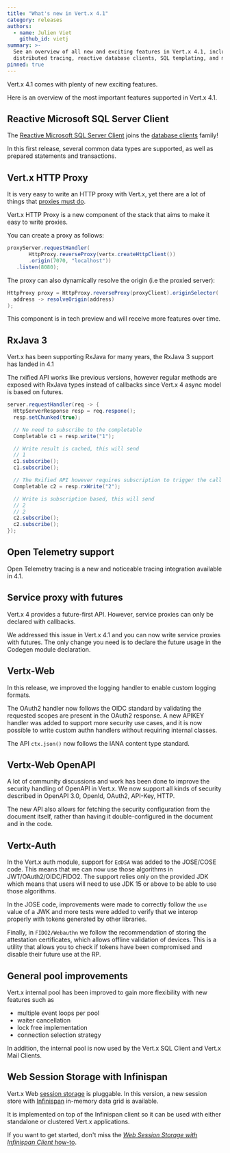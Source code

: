 ```yaml
---
title: "What's new in Vert.x 4.1"
category: releases
authors:
  - name: Julien Viet
    github_id: vietj
summary: >-
  See an overview of all new and exciting features in Vert.x 4.1, including futures,
  distributed tracing, reactive database clients, SQL templating, and more.
pinned: true
---
```


Vert.x 4.1 comes with plenty of new exciting features.

Here is an overview of the most important features supported in Vert.x 4.1.

## Reactive Microsoft SQL Server Client

The [Reactive Microsoft SQL Server Client](https://vertx.io/docs/vertx-mssql-client/java/) joins the [database clients](https://vertx.io/docs/#databases) family!

In this first release, several common data types are supported, as well as prepared statements and transactions.

## Vert.x HTTP Proxy

It is very easy to write an HTTP proxy with Vert.x, yet there are a lot of things that [proxies must do](https://www.mnot.net/blog/2011/07/11/what_proxies_must_do).

Vert.x HTTP Proxy is a new component of the stack that aims to make it easy to write proxies.

You can create a proxy as follows:

```java
proxyServer.requestHandler(
       HttpProxy.reverseProxy(vertx.createHttpClient())
       .origin(7070, "localhost"))
   .listen(8080);
```

The proxy can also dynamically resolve the origin (i.e the proxied server):

```java
HttpProxy proxy = HttpProxy.reverseProxy(proxyClient).originSelector(
  address -> resolveOrigin(address)
);
```

This component is in tech preview and will receive more features over time.

## RxJava 3

Vert.x has been supporting RxJava for many years, the RxJava 3 support has landed in 4.1

The rxified API works like previous versions, however regular methods are exposed with RxJava types
instead of callbacks since Vert.x 4 async model is based on futures.

```java
server.requestHandler(req -> {
  HttpServerResponse resp = req.respone();
  resp.setChunked(true);

  // No need to subscribe to the completable
  Completable c1 = resp.write("1");

  // Write result is cached, this will send
  // 1
  c1.subscribe();
  c1.subscribe();

  // The Rxified API however requires subscription to trigger the call
  Completable c2 = resp.rxWrite("2");

  // Write is subscription based, this will send
  // 2
  // 2
  c2.subscribe();
  c2.subscribe();
});
```

## Open Telemetry support

Open Telemetry tracing is a new and noticeable tracing integration available in 4.1.

## Service proxy with futures

Vert.x 4 provides a future-first API. However, service proxies can only be declared with callbacks.

We addressed this issue in Vert.x 4.1 and you can now write service proxies with futures. The only change you
need is to declare the future usage in the Codegen module declaration.

## Vertx-Web

In this release, we improved the logging handler to enable custom logging formats.

The OAuth2 handler now follows the OIDC standard by validating the requested scopes are present in the OAuth2 response. A new APIKEY handler was added to support more security use cases, and it is now possible to write custom authn handlers without requiring internal classes.

The API `ctx.json()` now follows the IANA content type standard.

## Vertx-Web OpenAPI

A lot of community discussions and work has been done to improve the security handling of OpenAPI in Vert.x. We now support all kinds of security described in OpenAPI 3.0, OpenId, OAuth2, API-Key, HTTP.

The new API also allows for fetching the security configuration from the document itself, rather than having it double-configured in the document and in the code.

## Vertx-Auth

In the Vert.x auth module, support for `EdDSA` was added to the JOSE/COSE code. This means that we can now use those algorithms in JWT/OAuth2/OIDC/FIDO2. The support relies only on the provided JDK which means that users will need to use JDK 15 or above to be able to use those algorithms.

In the JOSE code, improvements were made to correctly follow the `use` value of a JWK and more tests were added to verify that we interop properly with tokens generated by other libraries.

Finally, in `FIDO2/Webauthn` we follow the recommendation of storing the attestation certificates, which allows offline validation of devices. This is a utility that allows you to check if tokens have been compromised and disable their future use at the RP.

## General pool improvements

Vert.x internal pool has been improved to gain more flexibility with new features such as

- multiple event loops per pool
- waiter cancellation
- lock free implementation
- connection selection strategy

In addition, the internal pool is now used by the Vert.x SQL Client and Vert.x Mail Clients.

## Web Session Storage with Infinispan

Vert.x Web [session storage](https://vertx.io/docs/vertx-web/java/#_session_stores) is pluggable.
In this version, a new session store with [Infinispan](https://infinispan.org/) in-memory data grid is available.

It is implemented on top of the Infinispan client so it can be used with either standalone or clustered Vert.x applications.

If you want to get started, don't miss the [_Web Session Storage with Infinispan Client_ how-to](https://how-to.vertx.io/web-session-infinispan-howto/).
